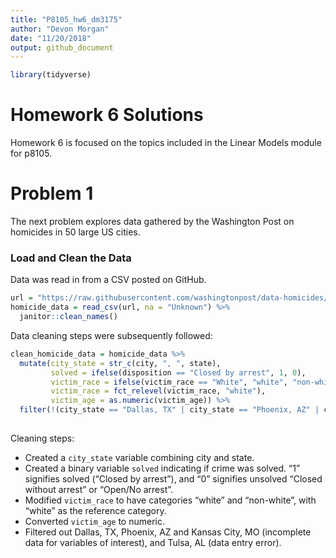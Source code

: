 ```yaml
---
title: "P8105_hw6_dm3175"
author: "Devon Morgan"
date: "11/20/2018"
output: github_document
---
```


```r
library(tidyverse)
```

# Homework 6 Solutions
Homework 6 is focused on the topics included in the Linear Models module for p8105. 

# Problem 1
The next problem explores data gathered by the Washington Post on homicides in 50 large US cities. 

### Load and Clean the Data
Data was read in from a CSV posted on GitHub.

```r
url = "https://raw.githubusercontent.com/washingtonpost/data-homicides/master/homicide-data.csv"
homicide_data = read_csv(url, na = "Unknown") %>% 
  janitor::clean_names() 
```

Data cleaning steps were subsequently followed: 

```r
clean_homicide_data = homicide_data %>% 
  mutate(city_state = str_c(city, ", ", state),
         solved = ifelse(disposition == "Closed by arrest", 1, 0),
         victim_race = ifelse(victim_race == "White", "white", "non-white"),
         victim_race = fct_relevel(victim_race, "white"),
         victim_age = as.numeric(victim_age)) %>% 
  filter(!(city_state == "Dallas, TX" | city_state == "Phoenix, AZ" | city_state == "Kansas City, MO" | city_state == "Tulsa, AL"))
       
```

Cleaning steps:

*  Created a `city_state` variable combining city and state. 
*  Created a binary variable `solved` indicating if crime was solved. "1" signifies solved ("Closed by arrest"), and "0" signifies unsolved "Closed without arrest" or "Open/No arrest". 
*  Modified `victim_race` to have categories "white" and "non-white", with "white" as the reference category.
*  Converted `victim_age` to numeric.
*  Filtered out Dallas, TX, Phoenix, AZ and Kansas City, MO (incomplete data for variables of interest), and Tulsa, AL (data entry error). 
